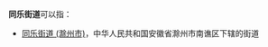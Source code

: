 '''同乐街道'''可以指：
* [[同乐街道_(滁州市)|同乐街道 (滁州市)]]，中华人民共和国安徽省滁州市南谯区下辖的街道
{{PRC admin/disambig|53/03/22/002/000}}

{{disambig|cat=四字乡级行政区划消歧义}}